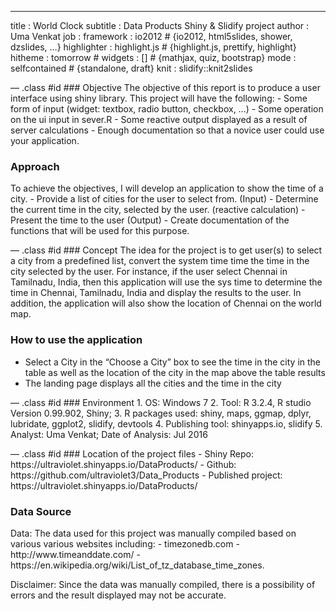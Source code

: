 ---
title       : World Clock
subtitle    : Data Products Shiny & Slidify project
author      : Uma Venkat
job         : 
framework   : io2012        # {io2012, html5slides, shower, dzslides, ...}
highlighter : highlight.js  # {highlight.js, prettify, highlight}
hitheme     : tomorrow      # 
widgets     : []            # {mathjax, quiz, bootstrap}
mode        : selfcontained # {standalone, draft}
knit        : slidify::knit2slides

--- .class #id
### Objective
The objective of this report is to produce a user interface using shiny library. This project will have the following:
- Some form of input (widget: textbox, radio button, checkbox, ...)
- Some operation on the ui input in sever.R
- Some reactive output displayed as a result of server calculations
- Enough documentation so that a novice user could use your application.

### Approach
To achieve the objectives, I will develop an application to show the time of a city.
- Provide a list of cities for the user to select from. (Input)
- Determine the current time in the city, selected by the user. (reactive calculation)
- Present the time to the user (Output)
- Create documentation of the functions that will be used for this purpose.

--- .class #id 
### Concept
The idea for the project is to get user(s) to select a city from a predefined list, convert the system time time the time in the city selected by the user. For instance, if the user select Chennai in Tamilnadu, India, then this application will use the sys time to determine the time in Chennai, Tamilnadu, India and display the results to the user. In addition, the application will also show the location of Chennai on the world map.

### How to use the application
- Select a City in the "Choose a City" box to see the time in the city in the table as well as the location of the city in the map above the table results
- The landing page displays all the cities and the time in the city


--- .class #id 
### Environment
1. OS: Windows 7
2. Tool: R 3.2.4, R studio Version  0.99.902, Shiny; 
3. R packages used: shiny, maps, ggmap, dplyr, lubridate, ggplot2, slidify, devtools
4. Publishing tool: shinyapps.io, slidify
5. Analyst: Uma Venkat; Date of Analysis: Jul 2016

--- .class #id 
### Location of the project files
- Shiny Repo:  https://ultraviolet.shinyapps.io/DataProducts/
- Github: https://github.com/ultraviolet3/Data_Products
- Published project: https://ultraviolet.shinyapps.io/DataProducts/

### Data Source
Data: The data used for this project was manually compiled based on various various websites including:
- timezonedb.com 
- http://www.timeanddate.com/
- https://en.wikipedia.org/wiki/List_of_tz_database_time_zones. 

Disclaimer: Since the data was manually compiled, there is a possibility of errors and the result displayed may not be accurate.

